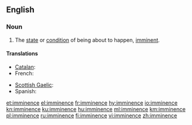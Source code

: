 ==English==
{{wikipedia}}

===Noun===
{{en-noun|-}}

# The [[state]] or [[condition]] of being about to happen, [[imminent]].

====Translations====
{{trans-top|state or condition of being imminent}}
* [[Catalan]]: {{t|ca|imminència|f}}
* French: {{t+|fr|imminence|f}}
{{trans-mid}}
* [[Scottish Gaelic]]: {{t|gd|impis|f}}
* Spanish: {{t|es|inminencia|f}}
{{trans-bottom}}

[[et:imminence]]
[[el:imminence]]
[[fr:imminence]]
[[hy:imminence]]
[[io:imminence]]
[[kn:imminence]]
[[ku:imminence]]
[[hu:imminence]]
[[ml:imminence]]
[[km:imminence]]
[[pl:imminence]]
[[ru:imminence]]
[[fi:imminence]]
[[vi:imminence]]
[[zh:imminence]]
